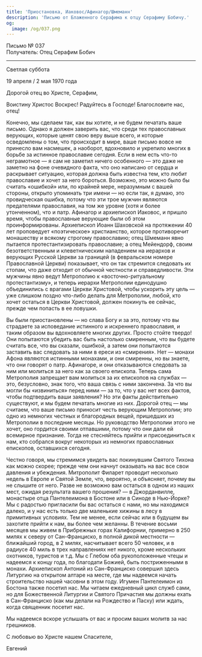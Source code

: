 ```yaml
---
title: 'Приостановка, Иаковос/Афинагор/Шмеманн'
description: 'Письмо от Блаженного Серафима к отцу Серафиму Бобичу.'
og:
  image: /og/037.png
---
```


<div style={{textAlign:'right', fontFamily:'monospace'}}>Письмо № 037</div>
<div style={{textAlign:'left', fontFamily:'monospace'}}>Получатель: Отец Серафим Бобич</div>

---

Светлая суббота

19 апреля / 2 мая 1970 года

Дорогой отец во Христе, Серафим,

Воистину Христос Воскрес! Радуйтесь в Господе! Благословите нас, отец!

Конечно, мы сделаем так, как вы хотите, и не будем печатать ваше письмо. Однако я должен заверить вас, что среди тех православных верующих, которые ценят свою веру выше всего, и которые осведомлены о том, что происходит в мире, ваше письмо вовсе не принесло вам насмешек, а наоборот, вдохновило и укрепило многих в борьбе за истинное православие сегодня. Если в нем есть что-то неграмотное — я сам не заметил ничего особенного — это даже не заметно на фоне очевидного факта, что оно написано от сердца и раскрывает ситуацию, которая должна быть известна тем, кто любит православие и хочет за него бороться. Возможно, это можно было бы считать «ошибкой» или, по крайней мере, неразумным с вашей стороны, открыто упоминать три имени — но если так, я думаю, это провидческая ошибка, потому что эти трое мужчин являются предателями православия, на том же уровне (хотя и более утонченном), что и патр. Афинагор и архиепископ Иаковос, и пришло время, чтобы православные верующие были об этом проинформированы. Архиепископ Иоанн Шаховской на протяжении 40 лет проповедует «поэтическое» христианство, которое противоречит монашеству и всякому строгому православию; отец Шмеманн явно пытается протестантизировать православие; а отец Мейендорф, своим безответственным и клеветническим нападением на иерархов и верующих Русской Церкви за границей (в февральском номере Православной Церкви) показывает, что он так стремится следовать их стопам, что даже отходит от обычной честности и справедливости. Эти мужчины явно ведут Метрополию к «восточно-ритуальному протестантизму», и теперь иерархи Метрополии единодушно объединились с врагами Церкви Христовой, чтобы ускорить эту цель — уже слишком поздно что-либо делать для Метрополии, любой, кто хочет остаться в Церкви Христовой, должен покинуть ее сейчас, прежде чем попасть в ее ловушки.

Вы были приостановлены — но слава Богу и за это, потому что вы страдаете за исповедание истинного и искреннего православия, и таким образом вы вдохновляете многих других. Просто стойте твердо! Они попытаются убедить вас быть настолько смиренным, что вы будете считать все, что вы сказали, ошибкой, а затем они попытаются заставить вас следовать за ними в ереси из «смирения». Нет — монахи Афона являются истинными монахами, и они смиренны, но вы знаете, что они говорят о патр. Афинагоре, и они отказываются следовать за ним или молиться за него как за своего епископа. Теперь сама Метрополия запрещает вам молиться за их епископов на службах — это, безусловно, знак того, что ваша связь с ними закончена. За что вы могли бы «извиниться» перед ними — за то, что у вас нет всех фактов, чтобы подтвердить ваши заявления? Но эти факты действительно существуют, и мы будем печатать многие из них. Дорогой отец — мы считаем, что ваше письмо приносит честь верующим Метрополии; это одно из немногих честных и благородных вещей, пришедших из Метрополии в последние месяцы. Но руководство Метрополии этого не хочет, оно гордится своими отпавшими, потому что они дали ей всемирное признание. Тогда не стесняйтесь прийти и присоединиться к нам, кто собрался вокруг некоторых из немногих православных епископов, оставшихся сегодня.

Честно говоря, мы стремимся увидеть вас покинувшим Святого Тихона как можно скорее; прежде чем они начнут оказывать на вас все свои давления и убеждения. Митрополит Филарет проводит несколько недель в Европе и Святой Земле, что, вероятно, и объясняет, почему вы не слышите от него. Разве не возможно вам остаться в одном из наших мест, ожидая результата вашего прошения? — в Джорданвилле, монастыре отца Пантелеимона в Бостоне или в Синоде в Нью-Йорке? Мы с радостью пригласили бы вас остаться с нами, но мы находимся далеко, и у нас есть только две маленькие хижины в лесу в примитивных условиях. Тем не менее, если сейчас или в будущем вы захотите прийти к нам, вы более чем желанны. В течение восьми месяцев мы живем в Прибрежных горах Калифорнии, примерно в 250 милях к северу от Сан-Франциско, в полной дикой местности — ближайший город, в 2 милях, насчитывает всего 50 человек, и в радиусе 40 миль в трех направлениях нет никого, кроме нескольких охотников, туристов и т.д. Мы с Глебом оба рукоположенные чтецы и надеемся к концу года, по благодати Божией, быть постриженными в монахи. Архиепископ Антоний из Сан-Франциско совершил здесь Литургию на открытом алтаре на месте, где мы надеемся начать строительство нашей часовни в этом году. Игумен Пантелеимон из Бостона также посетил нас. Мы читаем ежедневный цикл служб сами, но для Божественной Литургии и Святого Причастия мы должны ехать в Сан-Франциско (как мы делали на Рождество и Пасху) или ждать, когда священник посетит нас.

Мы надеемся вскоре услышать от вас и просим ваших молитв за нас грешников.

С любовью во Христе нашем Спасителе,

Евгений